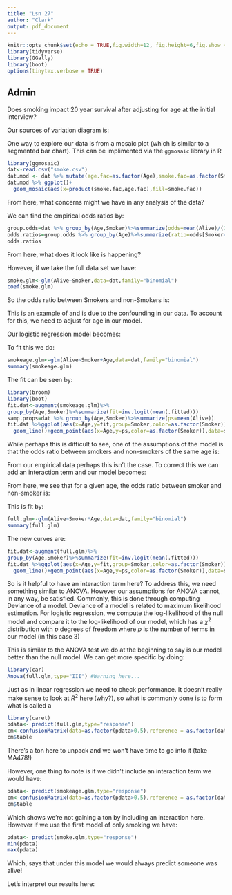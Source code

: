 ```yaml
---
title: "Lsn 27"
author: "Clark"
output: pdf_document
---
```


```r
knitr::opts_chunk$set(echo = TRUE,fig.width=12, fig.height=6,fig.show = "hide")
library(tidyverse)
library(GGally)
library(boot)
options(tinytex.verbose = TRUE)
```

## Admin

Does smoking impact 20 year survival after adjusting for age at the initial interview?

Our sources of variation diagram is:

\vspace{1.in}

One way to explore our data is from a mosaic plot (which is similar to a segmented bar chart).  This can be implimented via the `ggmosaic` library in R
```r
library(ggmosaic)
dat<-read.csv("smoke.csv")
dat.mod <- dat %>% mutate(age.fac=as.factor(Age),smoke.fac=as.factor(Smoker))
dat.mod %>% ggplot()+
  geom_mosaic(aes(x=product(smoke.fac,age.fac),fill=smoke.fac))
```

From here, what concerns might we have in any analysis of the data?

\vspace{1.in}

We can find the empirical odds ratios by:

```r
group.odds=dat %>% group_by(Age,Smoker)%>%summarize(odds=mean(Alive)/(1-mean(Alive)))
odds.ratios=group.odds %>% group_by(Age)%>%summarize(ratio=odds[Smoker==1]/odds[Smoker==0])
odds.ratios
```

From here, what does it look like is happening?

\vspace{1.in}

However, if we take the full data set we have:

```r
smoke.glm<-glm(Alive~Smoker,data=dat,family="binomial")
coef(smoke.glm)
```
So the odds ratio between Smokers and non-Smokers is:

\vspace{.5in}

This is an example of \textit{Simpson's Paradox} and is due to the confounding in our data.  To account for this, we need to adjust for age in our model.

Our logistic regression model becomes:

\vspace{1.5in}


To fit this we do:

```r
smokeage.glm<-glm(Alive~Smoker+Age,data=dat,family="binomial")
summary(smokeage.glm)
```

The fit can be seen by:
```r
library(broom)
library(boot)
fit.dat<-augment(smokeage.glm)%>% 
group_by(Age,Smoker)%>%summarize(fit=inv.logit(mean(.fitted)))
samp.props=dat %>% group_by(Age,Smoker)%>%summarize(ps=mean(Alive))
fit.dat %>%ggplot(aes(x=Age,y=fit,group=Smoker,color=as.factor(Smoker)))+
  geom_line()+geom_point(aes(x=Age,y=ps,color=as.factor(Smoker)),data=samp.props)
```

While perhaps this is difficult to see, one of the assumptions of the model is that the odds ratio between smokers and non-smokers of the same age is:

\vspace{.5in}

From our empirical data perhaps this isn't the case.  To correct this we can add an interaction term and our model becomes:

\vspace{1.in}

From here, we see that for a given age, the odds ratio between smoker and non-smoker is:

\vspace{1.in}

This is fit by:


```r
full.glm<-glm(Alive~Smoker*Age,data=dat,family="binomial")
summary(full.glm)
```

The new curves are:

```r
fit.dat<-augment(full.glm)%>% 
group_by(Age,Smoker)%>%summarize(fit=inv.logit(mean(.fitted)))
fit.dat %>%ggplot(aes(x=Age,y=fit,group=Smoker,color=as.factor(Smoker)))+
  geom_line()+geom_point(aes(x=Age,y=ps,color=as.factor(Smoker)),data=samp.props)
```

So is it helpful to have an interaction term here?  To address this, we need something similar to ANOVA.  However our assumptions for ANOVA cannot, in any way, be satisfied.  Commonly, this is done through computing Deviance of a model.  Deviance of a model is related to maximum likelihood estimation.  For logistic regression, we compute the log-likelihood of the  null model and compare it to the log-likelihood of our model, which has a $\chi^2$ distribution with $p$ degrees of freedom where $p$ is the number of terms in our model (in this case 3)

This is similar to the ANOVA test we do at the beginning to say is our model better than the null model.  We can get more specific by doing:

```r
library(car)
Anova(full.glm,type="III") #Warning here...
```

Just as in linear regression we need to check performance.  It doesn't really make sense to look at $R^2$ here (why?), so what is commonly done is to form what is called a \textbf{Confusion matrix}

```r
library(caret)
pdata<- predict(full.glm,type="response")
cm<-confusionMatrix(data=as.factor(pdata>0.5),reference = as.factor(dat$Alive==1))
cm$table
```
There's a ton here to unpack and we won't have time to go into it (take MA478!)


However, one thing to note is if we didn't include an interaction term we would have:

```r
pdata<- predict(smokeage.glm,type="response")
cm<-confusionMatrix(data=as.factor(pdata>0.5),reference = as.factor(dat$Alive==1))
cm$table
```

Which shows we're not gaining a ton by including an interaction here.  However if we use the first model of only smoking we have:


```r
pdata<- predict(smoke.glm,type="response")
min(pdata)
max(pdata)
```

Which, says that under this model we would always predict someone was alive!

Let's interpret our results here: